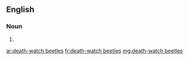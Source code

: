 ==English==

===Noun===
{{head|en|plural|head=[[death]]-[[watch]] [[beetle]]s}}

# {{plural of|death-watch beetle|lang=en}}

[[ar:death-watch beetles]]
[[fr:death-watch beetles]]
[[mg:death-watch beetles]]